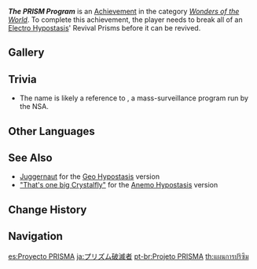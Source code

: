{{Achievement Infobox
|id           = 82009
|order id     = 2009
|category     = Wonders of the World
|description  = Break all of an [[Electro Hypostasis]]' Revival Prisms before it can be revived.
|requirements = 
|primogems    = 10
|tracking     = 
|hidden       = 1
|topic        = Electro Hypostasis
|type         = Boss
}}
'''''The PRISM Program''''' is an [[Achievement]] in the category ''[[Wonders of the World]]''. To complete this achievement, the player needs to break all of an [[Electro Hypostasis]]' Revival Prisms before it can be revived.

==Gallery==
{{Preview
|size=300px
|file    = Electro Hypostasis Rebirth
|caption = Revival Prisms
}}

== Trivia ==
* The name is likely a reference to {{w|PRISM}}, a mass-surveillance program run by the NSA.
<!--
==Video Guides==
{{EVT
|video1   = 
|caption1 = 
}}
-->
==Other Languages==
{{Other Languages
|en      = The PRISM Program
|zhs     = 棱镜计划
|zhs_rm  = Léngjìng Jìhuà
|zht     = 稜鏡計畫
|zht_rm  = Léngjìng Jìhuà
|zh_tl   = Prism Plan
|ja      = プリズム破滅者
|ja_rm   = Purizumu Hametsu-sha
|ja_tl   = Prism Destroyer
|ko      = 프리즘 프로젝트
|ko_rm   = Peurijeum Projekteu
|ko_tl   = Prism Project
|es      = Proyecto PRISMA
|es_tl   = Project PRISM
|fr      = Destruction des prismes
|fr_tl   = Prisms Destruction
|ru      = Программа PRISM
|ru_tl   = The PRISM Program
|th      = แผนการปริซึม
|th_rm   = 
|th_tl   = 
|vi      = Kế Hoạch Lăng Kính
|vi_tl   = 
|de      = Das PRISM-Projekt
|de_tl   = The PRISM Project
|id      = Program PRISM
|id_tl   = PRISM Program
|pt      = Projeto PRISMA
|pt_tl   = 
|tr      = PRİZMA Projesi
|tr_tl   = PRISM Project
|it      = Progetto PRISMA
|it_tl   = 
}}

==See Also==
* [[Juggernaut]] for the [[Geo Hypostasis]] version
* [["That's one big Crystalfly"]] for the [[Anemo Hypostasis]] version

==Change History==
{{Change History|1.0}}
<!--
==References==
{{Reflist}}
-->
==Navigation==
{{Achievement Navbox|Wonders of the World|Boss}}

[[es:Proyecto PRISMA]]
[[ja:プリズム破滅者]]
[[pt-br:Projeto PRISMA]]
[[th:แผนการปริซึม]]